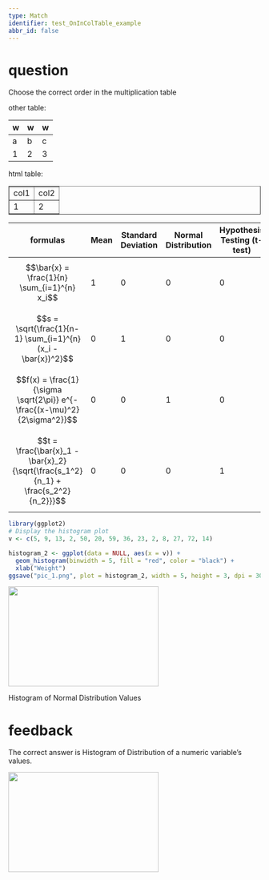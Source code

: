 ---
type: Match
identifier: test_OnInColTable_example
abbr_id: false
---
# question
Choose the correct order in the multiplication table

other table:

|w|w|w|
|-|-|-|
|a|b|c|
|1|2|3|

html table:

<table border = 1>
<tr><td>col1</td><td>col2</td></tr>
<tr><td>1</td><td>2</td></tr>
</table>

|formulas|Mean|Standard Deviation|Normal Distribution|Hypothesis Testing (t-test)|
|------|-----|------------------|-------------------|---------------------------|
|$$\bar{x} = \frac{1}{n} \sum_{i=1}^{n} x_i$$|1|0|0|0|
|$$s = \sqrt{\frac{1}{n-1} \sum_{i=1}^{n} (x_i - \bar{x})^2}$$|0|1|0|0|
|$$f(x) = \frac{1}{\sigma \sqrt{2\pi}} e^{-\frac{(x-\mu)^2}{2\sigma^2}}$$|0|0|1|0|
|$$t = \frac{\bar{x}_1 - \bar{x}_2}{\sqrt{\frac{s_1^2}{n_1} + \frac{s_2^2}{n_2}}}$$|0|0|0|1|

```{r data_generation, echo = FALSE, results = "hide"}
library(ggplot2)
# Display the histogram plot
v <- c(5, 9, 13, 2, 50, 20, 59, 36, 23, 2, 8, 27, 72, 14)

histogram_2 <- ggplot(data = NULL, aes(x = v)) +
  geom_histogram(binwidth = 5, fill = "red", color = "black") +
  xlab("Weight")
ggsave("pic_1.png", plot = histogram_2, width = 5, height = 3, dpi = 300)
```

![](pic_1.png){width=300px height=200px} 

Histogram of Normal Distribution Values

# feedback
The correct answer is Histogram of Distribution of a numeric variable’s values.

![](pic_1.png){width=300px height=200px}
